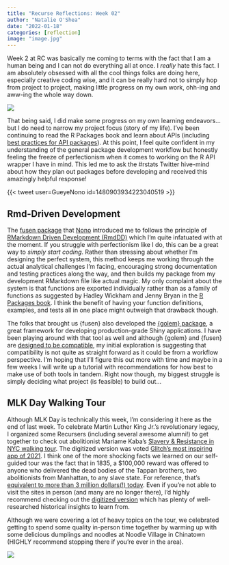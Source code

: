 ```yaml
---
title: "Recurse Reflections: Week 02"
author: "Natalie O'Shea"
date: "2022-01-18"
categories: [reflection]
image: "image.jpg"
---
```


Week 2 at RC was basically me coming to terms with the fact that I am a human being and I can not do everything all at once. I *really* hate this fact. I am absolutely obsessed with all the cool things folks are doing here, especially creative coding wise, and it can be really hard not to simply hop from project to project, making little progress on my own work, ohh-ing and aww-ing the whole way down.

![](https://media.giphy.com/media/it6W8D4FfvaPC/giphy.gif){fig-align="center"}

That being said, I did make some progress on my own learning endeavors... but I do need to narrow my project focus (story of my life). I've been continuing to read the R Packages book and learn about APIs (including [best practices for API packages](https://cran.r-project.org/web/packages/httr/vignettes/api-packages.html)). At this point, I feel quite confident in my understanding of the general package development workflow but honestly feeling the freeze of perfectionism when it comes to working on the R API wrapper I have in mind. This led me to ask the #rstats Twitter hive-mind about how they plan out packages before developing and received this amazingly helpful response!

{{< tweet user=GueyeNono id=1480903934223040519 >}}

## Rmd-Driven Development

The [fusen package](https://thinkr-open.github.io/fusen/) that [Nono](https://twitter.com/GueyeNono) introduced me to follows the principle of [RMarkdown Driven Development (RmdDD)](https://emilyriederer.netlify.app/post/rmarkdown-driven-development/) which I'm quite infatuated with at the moment. If you struggle with perfectionism like I do, this can be a great way to *simply start coding*. Rather than stressing about whether I'm designing the perfect system, this method keeps me working through the actual analytical challenges I'm facing, encouraging strong documentation and testing practices along the way, and then builds my package from my development RMarkdown file like actual magic. My only complaint about the system is that functions are exported individually rather than as a family of functions as suggested by Hadley Wickham and Jenny Bryan in the [R Packages book](https://r-pkgs.org/r.html#code-organising). I think the benefit of having your function definitions, examples, and tests all in one place might outweigh that drawback though.

The folks that brought us {fusen} also developed the [{golem} package](https://engineering-shiny.org/golem.html), a great framework for developing production-grade Shiny applications. I have been playing around with that tool as well and although {golem} and {fusen} are [designed to be compatible](https://twitter.com/StatnMap/status/1481029275721650180?s=20), my initial exploration is suggesting that compatibility is not quite as straight forward as it could be from a workflow perspective. I'm hoping that I'll figure this out more with time and maybe in a few weeks I will write up a tutorial with recommendations for how best to make use of both tools in tandem. Right now though, my biggest struggle is simply deciding what project (is feasible) to build out...

## MLK Day Walking Tour

Although MLK Day is technically this week, I'm considering it here as the end of last week. To celebrate Martin Luther King Jr.'s revolutionary legacy, I organized some Recursers (including several awesome alumni!) to get together to check out abolitionist Mariame Kaba's [Slavery & Resistance in NYC walking tour](https://walkingtournyc.glitch.me/). The digitized version was voted [Glitch's most inspiring app of 2021](https://glitch.com/create-project?utm_campaign=Monthly+newslet&utm_content=182644_Monthly+newsletter%2C+LYoG+edition+%28December+2021%29&utm_medium=email&utm_source=customer.io#lyog). I think one of the more shocking facts we learned on our self-guided tour was the fact that in 1835, a \$100,000 reward was offered to anyone who delivered the dead bodies of the Tappan brothers, two abolitionists from Manhattan, to any slave state. For reference, that's [equivalent to more than 3 million dollars(!) today](https://www.officialdata.org/us/inflation/1835?amount=100000). Even if you're not able to visit the sites in person (and many are no longer there), I'd highly recommend checking out the [digitized version](https://walkingtournyc.glitch.me/) which has plenty of well-researched historical insights to learn from.

Although we were covering a lot of heavy topics on the tour, we celebrated getting to spend some quality in-person time together by warming up with some delicious dumplings and noodles at Noodle Village in Chinatown (HIGHLY recommend stopping there if you're ever in the area).

![](image.jpg)

